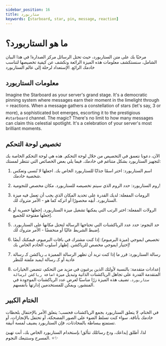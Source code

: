 ```yaml
---
sidebar_position: 16
title: ستاربورد
keywords: [starboard, star, pin, message, reaction] 
---
```


# ما هو الستاربورد؟

مرحبًا بك على متن الستاربورد، حيث تحتل الرسائل مركز الصدارة! في هذا البيان الشامل، سنستكشف معلومات هذه الميزة الرائعة ونكشف عن كيفية تخصيصها لتناسب خادمك الرائع. الإستعداد لرحلة إلى عالم الستاربورد

## معلومات الستاربورد

Imagine the Starboard as your server's grand stage. It's a democratic pinning system where messages earn their moment in the limelight through ⭐️ reactions. When a message gathers a constellation of stars (let's say, 3 or more), a sophisticated bot emerges, escorting it to the prestigious `#starboard` channel. The magic? There's no limit to how many messages can claim this celestial spotlight. It's a celebration of your server's most brilliant moments.

## تخصيص لوحة التحكم

الآن، دعونا نتعمق في التخصيص من خلال لوحة التحكم. هذه هي لوحة التحكم الخاصة بك لتجهيز الستاربورد بشكل متناغم في خادمك. فيما يلي بعض الخصائص التي تنتظر لمستك:

1. اسم الستاربورد: اختر اسمًا جذابًا للستاربورد الخاص بك. اجعلها لا تُنسى وتعكس شخصية خادمك.

2. روم الستاربورد: حدد الروم الذي سيتم تخصيصه للستاربورد. مكان مخصص للنجومية!

3. الرومات المفعلة: لديك القدرة على تحديد المكان الذي يجب أن تعمل فيه ميزة الستاربورد. أبقِه محصورًا أو اتركه كما هو - الأمر متروك لك.

4. الرولات المفعلة: اختر الرتب التي يمكنها تشغيل ميزة الستاربورد. إجعلها حصرية أو إجعلها مفتوحة للجميع.

5. حد النجوم: حدد عدد الرياكشنات التي تحتاجها الرسالة لتحتل مكانها على الستاربورد. إضبط الشريط عاليًا أو منخفضًا - الأمر متروك لك.

6. تخصيص ايموجي (ميزة البرميوم): إذا كنت مشترك في باقات البرميوم، فيمكنك أيضًا إختيار ايموجي مخصص للرياكشن. إظهار أسلوب الخادم الخاص بك!

7. رسالة الستاربورد: قرر ما إذا كنت تريد أن تظهر الرسالة المميزة بـ رياكشن كـ رسالة عادية أو كـ رسالة ايمبد ملفتة للنظر

8. إعدادات متقدمة: بالنسبة لأولئك الذين يرغبون في مزيد من التحكم، تتضمن الخيارات المتقدمة القدرة على تجاهل الرياكشنات الذاتية وتبديل ميزة `اضافة رياكشن لرسالة ستاربورد`. تضيف هذه الميزة زرًا مناسبًا لعرض عدد الرياكشنات الموجودة في المنشور، ويمكن للمستخدمين إدارتها بأنفسهم.

## الختام الكبير

في الختام، لا يتعلق الستاربورد بجمع الرياكشنات فحسب؛ يتعلق الأمر بالإحتفال بلحظات خادمك بأناقة. سواء كنت تسلط الضوء على الصور المضحكة، أو تحتفل بالإنجازات، أو تستمتع ببساطة بالمحادثات، فإن الستاربورد يضيف لمسة أنيقة.

لذا، أطلق إبداعك، ودع رسائلك تتألق! بإستخدام الستاربورد الخاص بك، أنت تهيئ المسرح وستتبعك النجوم. ⭐️✨
